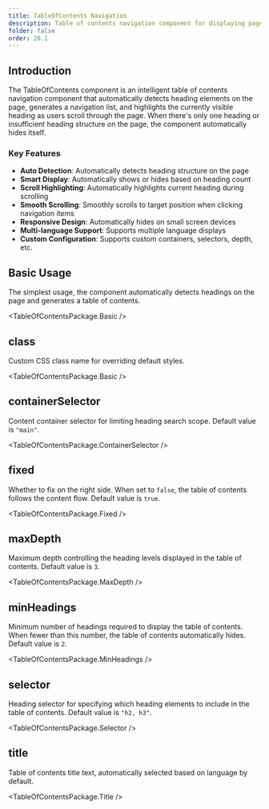 ```yaml
---
title: TableOfContents Navigation
description: Table of contents navigation component for displaying page content structure, automatically detecting heading elements and generating navigation lists
folder: false
order: 20.1
---
```



## Introduction

The TableOfContents component is an intelligent table of contents navigation component that automatically detects heading elements on the page, generates a navigation list, and highlights the currently visible heading as users scroll through the page. When there's only one heading or insufficient heading structure on the page, the component automatically hides itself.

### Key Features

- **Auto Detection**: Automatically detects heading structure on the page
- **Smart Display**: Automatically shows or hides based on heading count
- **Scroll Highlighting**: Automatically highlights current heading during scrolling
- **Smooth Scrolling**: Smoothly scrolls to target position when clicking navigation items
- **Responsive Design**: Automatically hides on small screen devices
- **Multi-language Support**: Supports multiple language displays
- **Custom Configuration**: Supports custom containers, selectors, depth, etc.

## Basic Usage

The simplest usage, the component automatically detects headings on the page and generates a table of contents.

<TableOfContentsPackage.Basic />

## class

Custom CSS class name for overriding default styles.

<TableOfContentsPackage.Basic />

## containerSelector

Content container selector for limiting heading search scope. Default value is `"main"`.

<TableOfContentsPackage.ContainerSelector />

## fixed

Whether to fix on the right side. When set to `false`, the table of contents follows the content flow. Default value is `true`.

<TableOfContentsPackage.Fixed />

## maxDepth

Maximum depth controlling the heading levels displayed in the table of contents. Default value is `3`.

<TableOfContentsPackage.MaxDepth />

## minHeadings

Minimum number of headings required to display the table of contents. When fewer than this number, the table of contents automatically hides. Default value is `2`.

<TableOfContentsPackage.MinHeadings />

## selector

Heading selector for specifying which heading elements to include in the table of contents. Default value is `"h2, h3"`.

<TableOfContentsPackage.Selector />

## title

Table of contents title text, automatically selected based on language by default.

<TableOfContentsPackage.Title /> 
